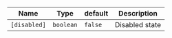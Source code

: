 | Name             | Type                             | default    | Description                                     |
|------------------|----------------------------------|------------|-------------------------------------------------|
| `[disabled]`     | `boolean`                        | `false`    | Disabled state                                  |
